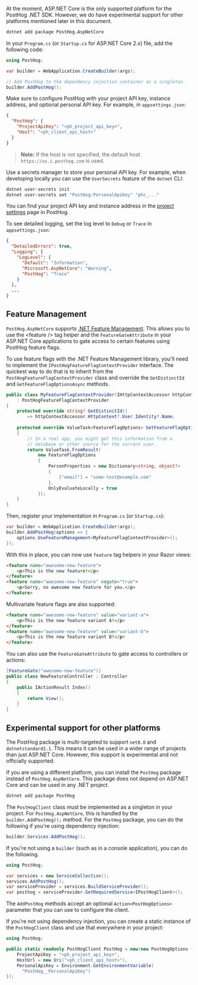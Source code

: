 <DotNetInstall />

At the moment, ASP.NET Core is the only supported platform for the PostHog .NET SDK. However, we do have experimental support for other platforms mentioned later in this document.

```bash
dotnet add package PostHog.AspNetCore
```

In your `Program.cs` (or `Startup.cs` for ASP.NET Core 2.x) file, add the following code:

```csharp
using PostHog;

var builder = WebApplication.CreateBuilder(args);

// Add PostHog to the dependency injection container as a singleton.
builder.AddPostHog();
```

Make sure to configure PostHog with your project API key, instance address, and optional personal API key. For example, in `appsettings.json`:

```json
{
  "PostHog": {
    "ProjectApiKey": "<ph_project_api_key>",
    "Host": "<ph_client_api_host>"
  }
}
```

> **Note:** If the host is not specified, the default host `https://us.i.posthog.com` is used.

Use a secrets manager to store your personal API key. For example, when developing locally you can use the `UserSecrets` feature of the `dotnet` CLI:

```bash
dotnet user-secrets init
dotnet user-secrets set "PostHog:PersonalApiKey" "phc_..."
```

You can find your project API key and instance address in the [project settings](https://app.posthog.com/project/settings) page in PostHog.

To see detailed logging, set the log level to `Debug` or `Trace` in `appsettings.json`:

```json
{
  "DetailedErrors": true,
  "Logging": {
    "LogLevel": {
      "Default": "Information",
      "Microsoft.AspNetCore": "Warning",
      "PostHog": "Trace"
    }
  },
  ...
}
```

## Feature Management

`PostHog.AspNetCore` supports [.NET Feature Management](https://learn.microsoft.com/en-us/azure/azure-app-configuration/feature-management-dotnet-reference). This allows you to use the &lt;feature /&gt; tag helper and 
the `FeatureGateAttribute` in your ASP.NET Core applications to gate access to certain features using PostHog 
feature flags.

To use feature flags with the .NET Feature Management library, you'll need to implement the 
`IPostHogFeatureFlagContextProvider` interface. The quickest way to do that is to inherit from the 
`PostHogFeatureFlagContextProvider` class and override the `GetDistinctId` and `GetFeatureFlagOptionsAsync` methods.

```csharp
public class MyFeatureFlagContextProvider(IHttpContextAccessor httpContextAccessor)
    : PostHogFeatureFlagContextProvider
{
    protected override string? GetDistinctId()
        => httpContextAccessor.HttpContext?.User.Identity?.Name;
    
    protected override ValueTask<FeatureFlagOptions> GetFeatureFlagOptionsAsync()
    {
        // In a real app, you might get this information from a 
        // database or other source for the current user.
        return ValueTask.FromResult(
            new FeatureFlagOptions
            {
                PersonProperties = new Dictionary<string, object?>
                {
                    ["email"] = "some-test@example.com"
                },
                OnlyEvaluateLocally = true
            });
    }
}
```

Then, register your implementation in `Program.cs` (or `Startup.cs`):

```csharp
var builder = WebApplication.CreateBuilder(args);
builder.AddPostHog(options => {
    options.UseFeatureManagement<MyFeatureFlagContextProvider>();
});
```

With this in place, you can now use `feature` tag helpers in your Razor views:

```html
<feature name="awesome-new-feature">
    <p>This is the new feature!</p>
</feature>
<feature name="awesome-new-feature" negate="true">
    <p>Sorry, no awesome new feature for you.</p>
</feature>
```

Multivariate feature flags are also supported:

```html
<feature name="awesome-new-feature" value="variant-a">
    <p>This is the new feature variant A!</p>
</feature>
<feature name="awesome-new-feature" value="variant-b">
    <p>This is the new feature variant B!</p>
</feature>
```

You can also use the `FeatureGateAttribute` to gate access to controllers or actions:

```csharp
[FeatureGate("awesome-new-feature")]
public class NewFeatureController : Controller
{
    public IActionResult Index()
    {
        return View();
    }
}
```


## Experimental support for other platforms

The PostHog package is multi-targeted to support `net8.0` and `dotnetstandard2.1`. This means it can be used in a wider range of projects than just ASP.NET Core. However, this support is experimental and not officially supported.

If you are using a different platform, you can install the `PostHog` package instead of `PostHog.AspNetCore`. This package does not depend on ASP.NET Core and can be used in any .NET project.

```bash
dotnet add package PostHog
```

The `PostHogClient` class must be implemented as a singleton in your project. For `PostHog.AspNetCore`, this is handled by the `builder.AddPostHog();` method. For the `PostHog` package, you can do the following if you're using dependency injection:

```csharp
builder.Services.AddPostHog();
```

If you're not using a `builder` (such as in a console application), you can do the following.

```csharp
using PostHog;

var services = new ServiceCollection();
services.AddPostHog();
var serviceProvider = services.BuildServiceProvider();
var posthog = serviceProvider.GetRequiredService<IPostHogClient>();
```

The `AddPostHog` methods accept an optional `Action<PostHogOptions>` parameter that you can use to configure the client.

If you're not using dependency injection, you can create a static instance of the `PostHogClient` class and use that everywhere in your project:

```csharp
using PostHog;

public static readonly PostHogClient PostHog = new(new PostHogOptions {
    ProjectApiKey = "<ph_project_api_key>",
    HostUrl = new Uri("<ph_client_api_host>"),
    PersonalApiKey = Environment.GetEnvironmentVariable(
      "PostHog__PersonalApiKey")
});
```

